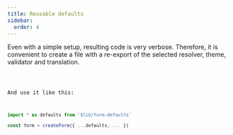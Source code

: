 ```yaml
---
title: Reusable defaults
sidebar:
  order: 4
---
```




Even with a simple setup, resulting code is very verbose.
Therefore, it is convenient to create a file with a re-export of the selected
resolver, theme, validator and translation. 

<Code code={defaultsCode} lang="typescript" title="form-defaults.ts" />

And use it like this:

```typescript
import * as defaults from '$lib/form-defaults'

const form = createForm({ ...defaults, ... })
```
